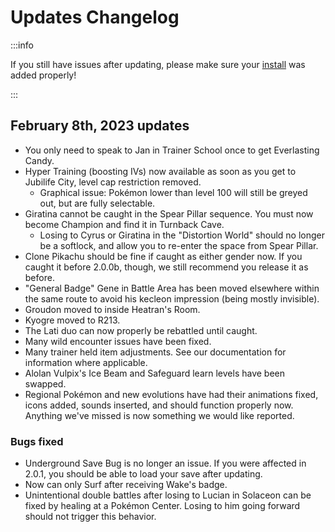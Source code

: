 
# Updates Changelog

:::info

If you still have issues after updating, please make sure your [install](https://luminescent.team/docs/category/installation) was added properly!

:::

## February 8th, 2023 updates

- You only need to speak to Jan in Trainer School once to get Everlasting Candy.
- Hyper Training (boosting IVs) now available as soon as you get to Jubilife City, level cap restriction removed.
	- Graphical issue: Pokémon lower than level 100 will still be greyed out, but are fully selectable.
- Giratina cannot be caught in the Spear Pillar sequence. You must now become Champion and find it in Turnback Cave.
	- Losing to Cyrus or Giratina in the "Distortion World" should no longer be a softlock, and allow you to re-enter the space from Spear Pillar.
- Clone Pikachu should be fine if caught as either gender now. If you caught it before 2.0.0b, though, we still recommend you release it as before.
- "General Badge" Gene in Battle Area has been moved elsewhere within the same route to avoid his kecleon impression (being mostly invisible).
- Groudon moved to inside Heatran's Room.
- Kyogre moved to R213.
- The Lati duo can now properly be rebattled until caught.
- Many wild encounter issues have been fixed.
- Many trainer held item adjustments. See our documentation for information where applicable.
- Alolan Vulpix's Ice Beam and Safeguard learn levels have been swapped.
- Regional Pokémon and new evolutions have had their animations fixed, icons added, sounds inserted, and should function properly now. Anything we've missed is now something we would like reported.

### Bugs fixed

- Underground Save Bug is no longer an issue. If you were affected in 2.0.1, you should be able to load your save after updating.
- Now can only Surf after receiving Wake's badge.
- Unintentional double battles after losing to Lucian in Solaceon can be fixed by healing at a Pokémon Center. Losing to him going forward should not trigger this behavior.

